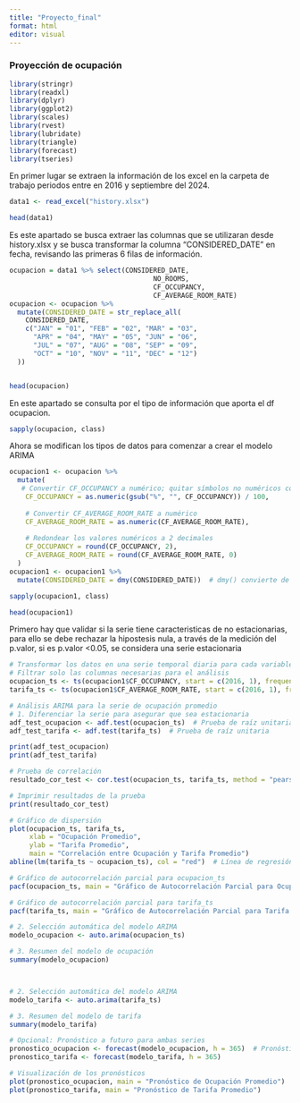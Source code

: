 ```yaml
---
title: "Proyecto_final"
format: html
editor: visual
---
```


### **Proyección de ocupación**

```r
library(stringr)
library(readxl)
library(dplyr)
library(ggplot2)
library(scales)
library(rvest)
library(lubridate)
library(triangle) 
library(forecast)
library(tseries)
```

En primer lugar se extraen la información de los excel en la carpeta de trabajo periodos entre en 2016 y septiembre del 2024.

```r
data1 <- read_excel("history.xlsx")

head(data1)
```

Es este apartado se busca extraer las columnas que se utilizaran desde history.xlsx y se busca transformar la columna "CONSIDERED_DATE" en fecha, revisando las primeras 6 filas de información.

```r

ocupacion = data1 %>% select(CONSIDERED_DATE,
                                    NO_ROOMS,
                                    CF_OCCUPANCY,
                                    CF_AVERAGE_ROOM_RATE)
ocupacion <- ocupacion %>%
  mutate(CONSIDERED_DATE = str_replace_all(
    CONSIDERED_DATE,
    c("JAN" = "01", "FEB" = "02", "MAR" = "03", 
      "APR" = "04", "MAY" = "05", "JUN" = "06", 
      "JUL" = "07", "AUG" = "08", "SEP" = "09", 
      "OCT" = "10", "NOV" = "11", "DEC" = "12")
  ))


head(ocupacion)
```

En este apartado se consulta por el tipo de información que aporta el df ocupacion.

```r
sapply(ocupacion, class)
```


Ahora se modifican los tipos de datos para comenzar a crear el modelo ARIMA

```r
ocupacion1 <- ocupacion %>%
  mutate(
   # Convertir CF_OCCUPANCY a numérico; quitar símbolos no numéricos como '%'
    CF_OCCUPANCY = as.numeric(gsub("%", "", CF_OCCUPANCY)) / 100,
    
    # Convertir CF_AVERAGE_ROOM_RATE a numérico
    CF_AVERAGE_ROOM_RATE = as.numeric(CF_AVERAGE_ROOM_RATE),
    
    # Redondear los valores numéricos a 2 decimales
    CF_OCCUPANCY = round(CF_OCCUPANCY, 2),
    CF_AVERAGE_ROOM_RATE = round(CF_AVERAGE_ROOM_RATE, 0)
  )
ocupacion1 <- ocupacion1 %>%
  mutate(CONSIDERED_DATE = dmy(CONSIDERED_DATE))  # dmy() convierte de día-mes-año a Date

sapply(ocupacion1, class)
```


```r
head(ocupacion1)
```





Primero hay que validar si la serie tiene caracteristicas de no estacionarias, para ello se debe rechazar la hipostesis nula, a través de la medición del p.valor, si es p.valor <0.05, se considera una serie estacionaria

```r
# Transformar los datos en una serie temporal diaria para cada variable
# Filtrar solo las columnas necesarias para el análisis
ocupacion_ts <- ts(ocupacion1$CF_OCCUPANCY, start = c(2016, 1), frequency = 365)
tarifa_ts <- ts(ocupacion1$CF_AVERAGE_ROOM_RATE, start = c(2016, 1), frequency = 365)

# Análisis ARIMA para la serie de ocupación promedio
# 1. Diferenciar la serie para asegurar que sea estacionaria
adf_test_ocupacion <- adf.test(ocupacion_ts)  # Prueba de raíz unitaria
adf_test_tarifa <- adf.test(tarifa_ts)  # Prueba de raíz unitaria

print(adf_test_ocupacion)
print(adf_test_tarifa)
```
```r
# Prueba de correlación
resultado_cor_test <- cor.test(ocupacion_ts, tarifa_ts, method = "pearson")

# Imprimir resultados de la prueba
print(resultado_cor_test)
```
```r
# Gráfico de dispersión
plot(ocupacion_ts, tarifa_ts,
     xlab = "Ocupación Promedio",
     ylab = "Tarifa Promedio",
     main = "Correlación entre Ocupación y Tarifa Promedio")
abline(lm(tarifa_ts ~ ocupacion_ts), col = "red")  # Línea de regresión
```


```r
# Gráfico de autocorrelación parcial para ocupacion_ts
pacf(ocupacion_ts, main = "Gráfico de Autocorrelación Parcial para Ocupación Promedio")

# Gráfico de autocorrelación parcial para tarifa_ts
pacf(tarifa_ts, main = "Gráfico de Autocorrelación Parcial para Tarifa Promedio")
```


```r
# 2. Selección automática del modelo ARIMA
modelo_ocupacion <- auto.arima(ocupacion_ts)

# 3. Resumen del modelo de ocupación
summary(modelo_ocupacion)



# 2. Selección automática del modelo ARIMA
modelo_tarifa <- auto.arima(tarifa_ts)

# 3. Resumen del modelo de tarifa
summary(modelo_tarifa)

# Opcional: Pronóstico a futuro para ambas series
pronostico_ocupacion <- forecast(modelo_ocupacion, h = 365)  # Pronóstico a 12 meses
pronostico_tarifa <- forecast(modelo_tarifa, h = 365)

# Visualización de los pronósticos
plot(pronostico_ocupacion, main = "Pronóstico de Ocupación Promedio")
plot(pronostico_tarifa, main = "Pronóstico de Tarifa Promedio")
```

